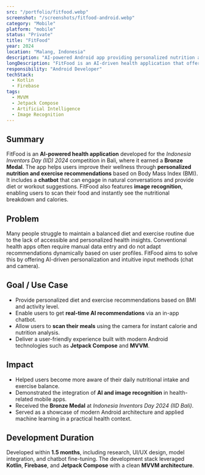 ```yaml
---
src: "/portfolio/fitfood.webp"
screenshot: "/screenshots/fitfood-android.webp"
category: "Mobile"
platform: "mobile"
status: "Private"
title: "FitFood"
year: 2024
location: "Malang, Indonesia"
description: "AI-powered Android app providing personalized nutrition and fitness recommendations through chatbot and image recognition."
longDescription: "FitFood is an AI-driven health application that offers personalized diet and exercise recommendations based on Body Mass Index (BMI). It features a chatbot for real-time advice and image recognition to analyze food items for nutritional content."
responsibility: "Android Developer"
techStack:
  - Kotlin
  - Firebase
tags:
  - MVVM
  - Jetpack Compose
  - Artificial Intelligence
  - Image Recognition
---
```


## Summary

FitFood is an **AI-powered health application** developed for the *Indonesia Inventors Day (IID) 2024* competition in Bali, where it earned a **Bronze Medal**.
The app helps users improve their wellness through **personalized nutrition and exercise recommendations** based on Body Mass Index (BMI).
It includes a **chatbot** that can engage in natural conversations and provide diet or workout suggestions.
FitFood also features **image recognition**, enabling users to scan their food and instantly see the nutritional breakdown and calories.

## Problem

Many people struggle to maintain a balanced diet and exercise routine due to the lack of accessible and personalized health insights.
Conventional health apps often require manual data entry and do not adapt recommendations dynamically based on user profiles.
FitFood aims to solve this by offering AI-driven personalization and intuitive input methods (chat and camera).

## Goal / Use Case

- Provide personalized diet and exercise recommendations based on BMI and activity level.
- Enable users to get **real-time AI recommendations** via an in-app chatbot.
- Allow users to **scan their meals** using the camera for instant calorie and nutrition analysis.
- Deliver a user-friendly experience built with modern Android technologies such as **Jetpack Compose** and **MVVM**.

## Impact

- Helped users become more aware of their daily nutritional intake and exercise balance.
- Demonstrated the integration of **AI and image recognition** in health-related mobile apps.
- Received the **Bronze Medal** at *Indonesia Inventors Day 2024 (IID Bali)*.
- Served as a showcase of modern Android architecture and applied machine learning in a practical health context.

## Development Duration

Developed within **1.5 months**, including research, UI/UX design, model integration, and chatbot fine-tuning.
The development stack leveraged **Kotlin**, **Firebase**, and **Jetpack Compose** with a clean **MVVM architecture**.
